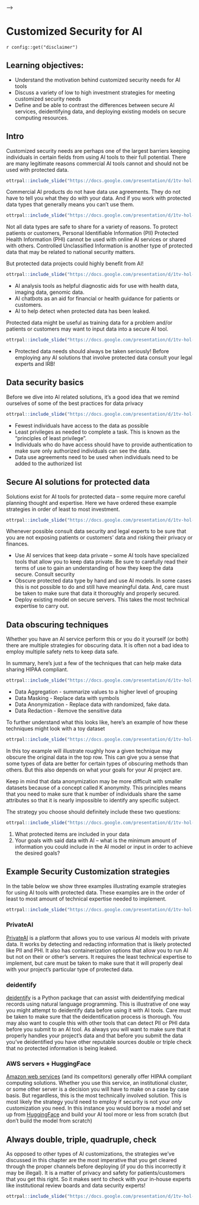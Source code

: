 <!-- # VIDEO: Customized Security for AI -->

<!-- This video discusses how to address custom security needs for an AI tool. -->

<!-- <!-- <iframe width="560" height="315" src="https://www.youtube-nocookie.com/embed/ID" title="YouTube video player" frameborder="0" allow="accelerometer; autoplay; clipboard-write; encrypted-media; gyroscope; picture-in-picture" allowfullscreen></iframe> -->  -->

<!-- You can view and download the Google Slides [here](https://docs.google.com/presentation/d/1tv-hol-c_IWBRu7RcPVaSBrxXVOMBRQdDQR3RJDZ20c/edit). -->

# Customized Security for AI

<div class = disclaimer>
`r config::get("disclaimer")`
</div>

## Learning objectives:

- Understand the motivation behind customized security needs for AI tools
- Discuss a variety of low to high investment strategies for meeting customized security needs
- Define and be able to contrast the differences between secure AI services, deidentifying data, and deploying existing models on secure computing resources.

## Intro

Customized security needs are perhaps one of the largest barriers keeping individuals in certain fields from using AI tools to their full potential. There are many legitimate reasons commercial AI tools cannot and should not be used with protected data.


```r
ottrpal::include_slide("https://docs.google.com/presentation/d/1tv-hol-c_IWBRu7RcPVaSBrxXVOMBRQdDQR3RJDZ20c/edit#slide=id.g2a642e30eae_0_175")
```

Commercial AI products do not have data use agreements. They do not have to tell you what they do with your data. And if you work with protected data types that generally means you can't use them.

```r
ottrpal::include_slide("https://docs.google.com/presentation/d/1tv-hol-c_IWBRu7RcPVaSBrxXVOMBRQdDQR3RJDZ20c/edit#slide=id.g2a642e30eae_0_179")
```

Not all data types are safe to share for a variety of reasons. To protect patients or customers, Personal Identifiable Information (PII) Protected Health Information (PHI) cannot be used with online AI services or shared with others. Controlled Unclassified Information is another type of protected data that may be related to national security matters.

But protected data projects could highly benefit from AI!

```r
ottrpal::include_slide("https://docs.google.com/presentation/d/1tv-hol-c_IWBRu7RcPVaSBrxXVOMBRQdDQR3RJDZ20c/edit#slide=id.g2a642e30eae_0_361")
```

- AI analysis tools as helpful diagnostic aids for use with health data, imaging data, genomic data.
- AI chatbots as an aid for financial or health guidance for patients or customers.
- AI to help detect when protected data has been leaked.

Protected data might be useful as training data for a problem and/or patients or customers may want to input data into a secure AI tool.

```r
ottrpal::include_slide("https://docs.google.com/presentation/d/1tv-hol-c_IWBRu7RcPVaSBrxXVOMBRQdDQR3RJDZ20c/edit#slide=id.g2a642e30eae_0_0")
```

<div class = "warning">

* Protected data needs should always be taken seriously! Before employing any AI solutions that involve protected data consult your legal experts and IRB!

</div>

## Data security basics

Before we dive into AI related solutions, it's a good idea that we remind ourselves of some of the best practices for data privacy

```r
ottrpal::include_slide("https://docs.google.com/presentation/d/1tv-hol-c_IWBRu7RcPVaSBrxXVOMBRQdDQR3RJDZ20c/edit#slide=id.g1ed48fdd461_0_6")
```

- Fewest individuals have access to the data as possible
- Least privileges as needed to complete a task. This is known as the "principles of least privilege".
- Individuals who do have access should have to provide authentication to make sure only authorized individuals can see the data.
- Data use agreements need to be used when individuals need to be added to the authorized list

## Secure AI solutions for protected data

Solutions exist for AI tools for protected data -- some require more careful planning thought and expertise. Here we have ordered these example strategies in order of least to most investment.

```r
ottrpal::include_slide("https://docs.google.com/presentation/d/1tv-hol-c_IWBRu7RcPVaSBrxXVOMBRQdDQR3RJDZ20c/edit#slide=id.g2a642e30eae_0_187")
```
Whenever possible consult data security and legal experts to be sure that you are not exposing patients or customers' data and risking their privacy or finances.

- Use AI services that keep data private -- some AI tools have specialized tools that allow you to keep data private. Be sure to carefully read their terms of use to gain an understanding of how they keep the data secure. Consult security
- Obscure protected data type by hand and use AI models. In some cases this is not possible to do and still have meaningful data. And, care must be taken to make sure that data it thoroughly and properly secured.
- Deploy existing model on secure servers. This takes the most technical expertise to carry out.

## Data obscuring techniques

Whether you have an AI service perform this or you do it yourself (or both) there are multiple strategies for obscuring data. It is often not a bad idea to employ multiple safety nets to keep data safe.

In summary, here's just a few of the techniques that can help make data sharing HIPAA compliant.

```r
ottrpal::include_slide("https://docs.google.com/presentation/d/1tv-hol-c_IWBRu7RcPVaSBrxXVOMBRQdDQR3RJDZ20c/edit#slide=id.g1ed48fdd461_0_17")
```

- Data Aggregation - summarize values to a higher level of grouping
- Data Masking - Replace data with symbols
- Data Anonymization - Replace data with randomized, fake data.
- Data Redaction - Remove the sensitive data

To further understand what this looks like, here's an example of how these techniques might look with a toy dataset

```r
ottrpal::include_slide("https://docs.google.com/presentation/d/1tv-hol-c_IWBRu7RcPVaSBrxXVOMBRQdDQR3RJDZ20c/edit#slide=id.g2fb980df1e9a8f06_0")
```

In this toy example will illustrate roughly how a given technique may obscure the original data in the top row. This can give you a sense that some types of data are better for certain types of obscuring methods than others. But this also depends on what your goals for your AI project are.

Keep in mind that data anonymization may be more difficult with smaller datasets because of a concept called K anonymity. This principles means that you need to make sure that k number of individuals share the same attributes so that it is nearly impossible to identify any specific subject.

The strategy you choose should definitely include these two questions:


```r
ottrpal::include_slide("https://docs.google.com/presentation/d/1tv-hol-c_IWBRu7RcPVaSBrxXVOMBRQdDQR3RJDZ20c/edit#slide=id.g1ed48fdd461_0_24")
```

1) What protected items are included in your data
2) Your goals with said data with AI -- what is the minimum amount of information you could include in the AI model or input in order to achieve the desired goals?

## Example Security Customization strategies

In the table below we show three examples illustrating example strategies for using AI tools with protected data. These examples are in the order of least to most amount of technical expertise needed to implement.

```r
ottrpal::include_slide("https://docs.google.com/presentation/d/1tv-hol-c_IWBRu7RcPVaSBrxXVOMBRQdDQR3RJDZ20c/edit#slide=id.g2a642e30eae_0_352")
```

### PrivateAI

[PrivateAI](https://docs.private-ai.com/webdemo/) is a platform that allows you to use various AI models with private data. It works by detecting and redacting information that is likely protected like PII and PHI. It also has containerization options that allow you to run AI but not on their or other's servers. It requires the least technical expertise to implement, but care must be taken to make sure that it will properly deal with your project's particular type of protected data.

### deidentify

[deidentify](https://pypi.org/project/deidentify/) is a Python package that can assist with deidentifying medical records using natural language programming. This is illustrative of one way you might attempt to deidentify data before using it with AI tools. Care must be taken to make sure that the deidentification process is thorough. You may also want to couple this with other tools that can detect PII or PHI data before you submit to an AI tool. As always you will want to make sure that it properly handles your project's data and that before you submit the data you've deidentified you have other reputable sources double or triple check that no protected information is being leaked.

### AWS servers + HuggingFace

[Amazon web services](https://aws.amazon.com/compliance/hipaa-compliance/) (and its competitors) generally offer HIPAA compliant computing solutions. Whether you use this service, an institutional cluster, or some other server is a decision you will have to make on a case by case basis. But regardless, this is the most technically involved solution. This is most likely the strategy you'd need to employ if security is not your *only* customization you need. In this instance you would borrow a model and set up from [HuggingFace](https://huggingface.co/models) and build your AI tool more or less from scratch (but don't build the model from scratch)

## Always double, triple, quadruple, check

As opposed to other types of AI customizations, the strategies we've discussed in this chapter are the most imperative that you get cleared through the proper channels before deploying (if you do this incorrectly it may be illegal). It is a matter of privacy and safety for patients/customers that you get this right. So it makes sent to check with your in-house experts like institutional review boards and data security experts!

```r
ottrpal::include_slide("https://docs.google.com/presentation/d/1tv-hol-c_IWBRu7RcPVaSBrxXVOMBRQdDQR3RJDZ20c/edit#slide=id.g2a642e30eae_0_183")
```
